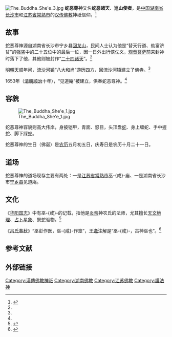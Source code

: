 [[File:The_Buddha_She'e_3.jpg|thumb]]
'''蛇恶尊神'''又名'''蛇恶诸天'''、'''巡山使者'''，是[[中华人民共和国|中国]][[湖南省|湖南省]][[长沙市|长沙市]]和[[江苏省|江苏省]][[常熟市|常熟市]]的[[汉传佛教|汉传佛教]]神祇信仰。<ref name="bee" >{{cite book |author=周震鳞 |title=《宁乡县志》|year=2009-06-01 |publisher=湖南人民出版社 |location=长沙市 |pages= |isbn=9787543856769}}</ref>

==故事==
蛇恶尊神源自湖南省长沙市宁乡县[[回龙山|回龙山]]，民间人士认为他是“替天行道、劫富济贫”的[[强盗|强盗]]中的二十五位中的最后一位，因一日外出行侠仗义，[[观音菩萨|观音菩萨]]前来封神时落下了他，其他则被封作“[[二十四诸天|二十四诸天]]”。<ref name="bee" />

[[明朝|明朝]][[天顺_(明朝)|天顺]]年间，[[流沙河镇|流沙河镇]]“八大和尚”游历四方，回流沙河镇建立了佛寺。<ref name="bee" />

1653年（[[清朝|清朝]][[顺治|顺治]]十年），“见道庵”被建立，供奉蛇恶尊神。<ref name="bee" />

==容貌==
[[File:The_Buddha_She'e_1.jpg|thumb]]

蛇恶尊神容貌则高大伟岸，身披铠甲，青面、怒目，头顶盘[[蛇|蛇]]、身上缠蛇、手中握蛇、脚下踩蛇。

蛇恶尊神的生日（佛诞）是[[农历|农历]]五月初五日，庆寿日是农历十月二十一日。

==道场==
蛇恶尊神的道场现存主要有两处：一是[[江苏省|江苏省]][[常熟市|常熟市]]巫-{咸}-庙、一是湖南省长沙市[[宁乡县|宁乡县]]见道庵。

==文化==
《[[华阳国志|华阳国志]]》中有巫-{咸}-的记载，指他是[[炎帝|炎帝]]神农氏的法师，尤其擅长[[天文|天文]][[地理|地理]]、[[占卜|占卜]][[星象|星象]]、祭蛇驱物。<ref>{{cite book |author= |title=《华阳国志》|year=1987-07-01 |publisher=上海古籍出版社 |location=上海市 |pages= |isbn=9787532517787 }}</ref>

《[[吕氏春秋|吕氏春秋]]》“巫彭作医，巫-{咸}-作筮”，[[王逸|王逸]]注解是“巫-{咸}-，古神巫也”。<ref>{{cite book |author=吕不韦编纂 |title=《吕氏春秋》|year=2011-10-01 |publisher= 中华书局 |location=北京市 |pages= |isbn=9787101081206 }}</ref>

==参考文献==
{{reflist}}

== 外部链接 ==
{{Commons category|Jiandao Temple}}

{{DEFAULTSORT:She蛇}}
[[Category:漢傳佛教神祇|Category:漢傳佛教神祇]]
[[Category:湖南佛教|Category:湖南佛教]]
[[Category:江苏佛教|Category:江苏佛教]]
[[Category:護法神|Category:護法神]]
